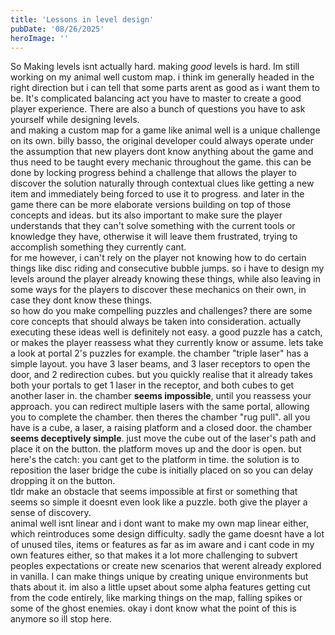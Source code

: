 ```yaml
---
title: 'Lessons in level design'
pubDate: '08/26/2025'
heroImage: ''
---
```

So Making levels isnt actually hard. making *good* levels is hard. Im still working on my animal well custom map. i think im generally headed in the right direction but i can tell that some parts arent as good as i want them to be. It's complicated balancing act you have to master to create a good player experience. There are also a bunch of questions you have to ask yourself while designing levels.
<br/>
and making a custom map for a game like animal well is a unique challenge on its own. billy basso, the original developer could always operate under the assumption that new players dont know anything about the game and thus need to be taught every mechanic throughout the game. this can be done by locking progress behind a challenge that allows the player to discover the solution naturally through contextual clues like getting a new item and immediately being forced to use it to progress. and later in the game there can be more elaborate versions building on top of those concepts and ideas. but its also important to make sure the player understands that they can't solve something with the current tools or knowledge they have, otherwise it will leave them frustrated, trying to accomplish something they currently cant.
<br/>
for me however, i can't rely on the player not knowing how to do certain things like disc riding and consecutive bubble jumps. so i have to design my levels around the player already knowing these things, while also leaving in some ways for the players to discover these mechanics on their own, in case they dont know these things. 
<br/>
so how do you make compelling puzzles and challenges? there are some core concepts that should always be taken into consideration. actually executing these ideas well is definitely not easy. a good puzzle has a catch, or makes the player reassess what they currently know or assume. lets take a look at portal 2's puzzles for example. the chamber "triple laser" has a simple layout. you have 3 laser beams, and 3 laser receptors to open the door, and 2 redirection cubes. but you quickly realise that it already takes both your portals to get 1 laser in the receptor, and both cubes to get another laser in. the chamber **seems impossible**, until you reassess your approach. you can redirect multiple lasers with the same portal, allowing you to complete the chamber. then theres the chamber "rug pull". all you have is a cube, a laser, a raising platform and a closed door. the chamber **seems deceptively simple**. just move the cube out of the laser's path and place it on the button. the platform moves up and the door is open. but here's the catch: you cant get to the platform in time. the solution is to reposition the laser bridge the cube is initially placed on so you can delay dropping it on the button. 
<br/>
tldr make an obstacle that seems impossible at first or something that seems so simple it doesnt even look like a puzzle. both give the player a sense of discovery.
<br/>
animal well isnt linear and i dont want to make my own map linear either, which reintroduces some design difficulty. sadly the game doesnt have a lot of unused tiles, items or features as far as im aware and i cant code in my own features either, so that makes it a lot more challenging to subvert peoples expectations or create new scenarios that werent already explored in vanilla. I can make things unique by creating unique environments but thats about it. im also a little upset about some alpha features getting cut from the code entirely, like marking things on the map, falling spikes or some of the ghost enemies. okay i dont know what the point of this is anymore so ill stop here. 